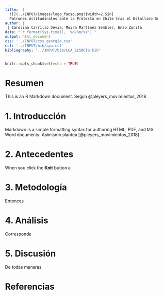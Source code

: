 ```yaml
---
title:  |
  ![](../INPUT/images/logo_facso.png){width=2.5in}  
  Patrones Actitudinales ante la Protesta en Chile tras el Estallido Social de Octubre 2019   
author: | 
 | Carolina Carrillo Devia, Moira Martínez Sembler, Enzo Zurita
date: "`r format(Sys.time(), '%d/%m/%Y')`"
output: html_document
css: '../INPUT/css_georgia.css'
csl: '../INPUT/bib/apa.csl'
bibliography: '../INPUT/bib/LCA_ELSOC19.bib'
---
```


```r
knitr::opts_chunk$set(echo = TRUE)
```

# Resumen
This is an R Markdown document. Según @pleyers_movimientos_2018

# 1. Introducción
Markdown is a simple formatting syntax for authoring HTML, PDF, and MS Word documents. Asimismo plantea [@pleyers_movimientos_2018]

# 2. Antecedentes
When you click the **Knit** button a 

# 3. Metodología
Entonces

# 4. Análisis

Corresponde

# 5. Discusión

De todas maneras


# Referencias {-}


